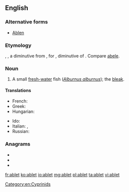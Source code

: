 ==English==

===Alternative forms===
* [[Ablen]]

===Etymology===
{{etyl|fr|en}} {{m|fr|ablet}}, {{m|fr|ablette}}, a diminutive from {{etyl|LL.|en}} {{m|la|abula}}, for {{m|la|albula}}, diminutive of {{m|la|albus||white}}. Compare [[abele]].

===Noun===
{{en-noun}}

# A small [[fresh-water]] fish (''[[Alburnus alburnus]]''); the [[bleak]].

====Translations====
{{trans-top|a small fresh-water fish}}
* French: {{t+|fr|ablette|f}}
* Greek: {{t|el|λευκίσκος ο αλβούρνος|m}}
* Hungarian: {{t|hu|szélhajtó küsz}}
{{trans-mid}}
* Ido: {{t+|io|ableto}}
* Italian: {{t|it|alborella|f}}, {{t+|it|alburno|m}}
* Russian: {{t+|ru|укле́йка|f}}
{{trans-bottom}}

===Anagrams===
* {{l|en|blate}}
* {{l|en|bleat}}
* {{l|en|table}}

[[Category:en:Cyprinids]]

[[fr:ablet]]
[[ko:ablet]]
[[io:ablet]]
[[mg:ablet]]
[[pl:ablet]]
[[ta:ablet]]
[[vi:ablet]]